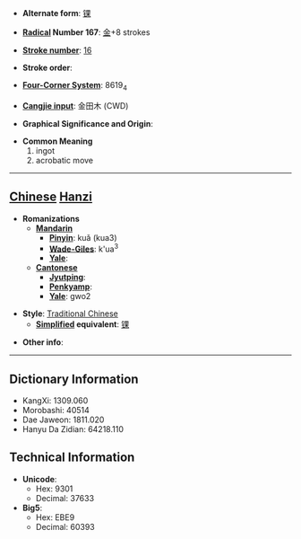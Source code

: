 * '''Alternate form''': [[锞]]

* '''[[Wiktionary:Chinese radical index| Radical]] Number 167''': [[Wiktionary:Chinese radical index 金|金]]+8 strokes

* '''[[Wiktionary:Chinese total strokes index|Stroke number]]''': [[Wiktionary:Chinese total strokes index 16|16]]

* '''Stroke order''': 

* '''[[Wiktionary:Chinese four corner index|Four-Corner System]]''': 8619<sub>4</sub>

* '''[[Wiktionary:Chinese Cangjie index|Cangjie input]]''': 金田木 (CWD)

* '''Graphical Significance and Origin''': 

* '''Common Meaning'''
*#ingot
*# acrobatic move


----

== [[Chinese]] [[Hanzi]] ==

* '''Romanizations'''
** '''[[Mandarin]]'''
*** '''[[Pinyin]]''': kuǎ (kua3)
*** '''[[Wade-Giles]]''': k'ua<sup>3</sup>
*** '''[[Yale]]''': 
** '''[[Cantonese]]'''
*** '''[[Jyutping]]''':
*** '''[[Penkyamp]]''': 
*** '''[[Yale]]''': gwo2

* '''Style''': [[Traditional Chinese]] 
** '''[[Simplified Chinese|Simplified]] equivalent''': [[锞]]

* '''Other info''': 

----

== Dictionary Information ==

* KangXi: 1309.060
* Morobashi: 40514
* Dae Jaweon: 1811.020
* Hanyu Da Zidian: 64218.110

== Technical Information ==

* '''Unicode''':
** Hex: 9301
** Decimal: 37633
* '''Big5''':
** Hex: EBE9
** Decimal: 60393
